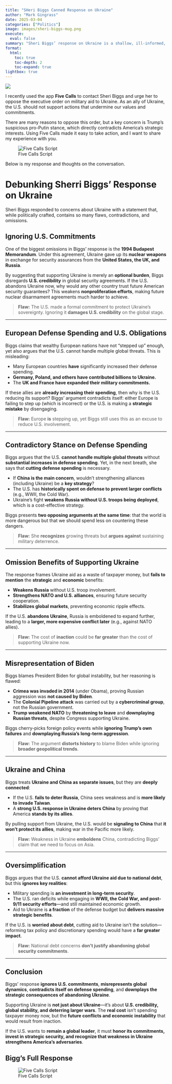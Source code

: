 ```yaml
---
title: "SHeri Biggs Canned Response on Ukraine"
author: "Mark Gingrass"
date: 2025-03-04
categories: ["Politics"]
image: images/sheri-biggs-mug.png
execute:
  eval: false
summary: "Sheri Biggs’ response on Ukraine is a shallow, ill-informed, and reckless misrepresentation of U.S. foreign policy. Despite sitting on the House Foreign Affairs Committee’s East Asia and Pacific Subcommittee, she fails to grasp basic geopolitical realities. She completely ignores the 1994 Budapest Memorandum, where the U.S. promised to support Ukraine’s sovereignty in exchange for nuclear disarmament—making her argument not just misleading, but historically illiterate."
format:
  html:
    toc: true
    toc-depth: 2
    toc-expand: true
lightbox: true
---
```

![](images/sheri-biggs-mug.png)

I recently used the app **Five Calls** to contact Sheri Biggs and urge her to oppose the executive order on military aid to Ukraine. As an ally of Ukraine, the U.S. should not support actions that undermine our values and commitments.

There are many reasons to oppose this order, but a key concern is Trump’s suspicious pro-Putin stance, which directly contradicts America’s strategic interests. Using Five Calls made it easy to take action, and I want to share my experience with you.

![Five Calls Script](images/5calls.jpeg)

Below is my response and thoughts on the conversation.

# Debunking Sherri Biggs’ Response on Ukraine

Sheri Biggs responded to concerns about Ukraine with a statement that, while politically crafted, contains so many flaws, contradictions, and omissions.

## Ignoring U.S. Commitments

One of the biggest omissions in Biggs’ response is the **1994 Budapest Memorandum**. Under this agreement, Ukraine gave up its **nuclear weapons** in exchange for security assurances from the **United States, the UK, and Russia**.

By suggesting that supporting Ukraine is merely an **optional burden**, Biggs disregards **U.S. credibility** in global security agreements. If the U.S. abandons Ukraine now, why would any other country trust future American security guarantees? This weakens **nonproliferation efforts**, making future nuclear disarmament agreements much harder to achieve.

> **Flaw:** The U.S. made a formal commitment to protect Ukraine’s sovereignty. Ignoring it **damages U.S. credibility** on the global stage.

------------------------------------------------------------------------

## European Defense Spending and U.S. Obligations

Biggs claims that wealthy European nations have not "stepped up" enough, yet also argues that the U.S. cannot handle multiple global threats. This is misleading:

-   Many European countries **have** significantly increased their defense spending.\
-   **Germany, Poland, and others have contributed billions to Ukraine.**\
-   The **UK and France have expanded their military commitments.**

If these allies are **already increasing their spending**, then why is the U.S. reducing its support? Biggs’ argument contradicts itself: either Europe is failing to step up (which is incorrect) or the U.S. is making a **strategic mistake** by disengaging.

> **Flaw:** Europe **is** stepping up, yet Biggs still uses this as an excuse to reduce U.S. involvement.

------------------------------------------------------------------------

## Contradictory Stance on Defense Spending

Biggs argues that the U.S. **cannot handle multiple global threats** without **substantial increases in defense spending**. Yet, in the next breath, she says that **cutting defense spending** is necessary.

-   If **China is the main concern**, wouldn’t strengthening alliances (including Ukraine) be a **key strategy**?\
-   The U.S. has **historically spent on defense to prevent larger conflicts** (e.g., WWII, the Cold War).\
-   Ukraine’s fight **weakens Russia without U.S. troops being deployed**, which is a cost-effective strategy.

Biggs presents **two opposing arguments at the same time**: that the world is more dangerous but that we should spend less on countering these dangers.

> **Flaw:** She **recognizes** growing threats but **argues against** sustaining military deterrence.

------------------------------------------------------------------------

## Omission Benefits of Supporting Ukraine

The response frames Ukraine aid as a waste of taxpayer money, but **fails to mention** the **strategic** and **economic** benefits:

-   **Weakens Russia** without U.S. troop involvement.\
-   **Strengthens NATO and U.S. alliances**, ensuring future security cooperation.\
-   **Stabilizes global markets**, preventing economic ripple effects.

If the U.S. **abandons Ukraine**, Russia is emboldened to expand further, leading to a **larger, more expensive conflict later** (e.g., against NATO allies).

> **Flaw:** The cost of **inaction** could be **far greater** than the cost of supporting Ukraine now.

------------------------------------------------------------------------

## Misrepresentation of Biden

Biggs blames President Biden for global instability, but her reasoning is flawed:

-   **Crimea was invaded in 2014** (under Obama), proving Russian aggression was **not caused by Biden**.\
-   The **Colonial Pipeline attack** was carried out by a **cybercriminal group**, not the Russian government.\
-   **Trump weakened NATO** by **threatening to leave** and **downplaying Russian threats**, despite Congress supporting Ukraine.

Biggs cherry-picks foreign policy events while **ignoring Trump’s own failures** and **downplaying Russia’s long-term aggression**.

> **Flaw:** The argument **distorts history** to blame Biden while ignoring **broader geopolitical trends**.

------------------------------------------------------------------------

## Ukraine and China

Biggs treats **Ukraine and China as separate issues**, but they are **deeply connected**:

-   If the U.S. **fails to deter Russia**, China sees weakness and is **more likely to invade Taiwan**.\
-   A **strong U.S. response in Ukraine deters China** by proving that America **stands by its allies**.

By pulling support from Ukraine, the U.S. would be **signaling to China** that **it won’t protect its allies**, making war in the Pacific more likely.

> **Flaw:** Weakness in Ukraine **emboldens** China, contradicting Biggs’ claim that we need to focus on Asia.

------------------------------------------------------------------------

## Oversimplification

Biggs argues that the U.S. **cannot afford Ukraine aid due to national debt**, but this **ignores key realities**:

-   Military spending is **an investment in long-term security**.\
-   The U.S. ran deficits while engaging in **WWII, the Cold War, and post-9/11 security efforts**—and still maintained economic growth.\
-   Aid to Ukraine is **a fraction** of the defense budget but **delivers massive strategic benefits**.

If the U.S. is **worried about debt**, cutting aid to Ukraine isn’t the solution—reforming tax policy and discretionary spending would have a **far greater impact**.

> **Flaw:** National debt concerns **don’t justify abandoning global security commitments**.

------------------------------------------------------------------------

## Conclusion

Biggs’ response **ignores U.S. commitments**, **misrepresents global dynamics**, **contradicts itself on defense spending**, and **downplays the strategic consequences of abandoning Ukraine**.

Supporting Ukraine is **not just about Ukraine**—it’s about **U.S. credibility, global stability, and deterring larger wars**. The **real cost** isn’t spending taxpayer money now, but the **future conflicts and economic instability** that would result from inaction.

If the U.S. wants to **remain a global leader**, it must **honor its commitments, invest in strategic security, and recognize that weakness in Ukraine strengthens America’s adversaries**.

## Bigg's Full Response

![Five Calls Script](images/sheri-biggs.jpeg)
